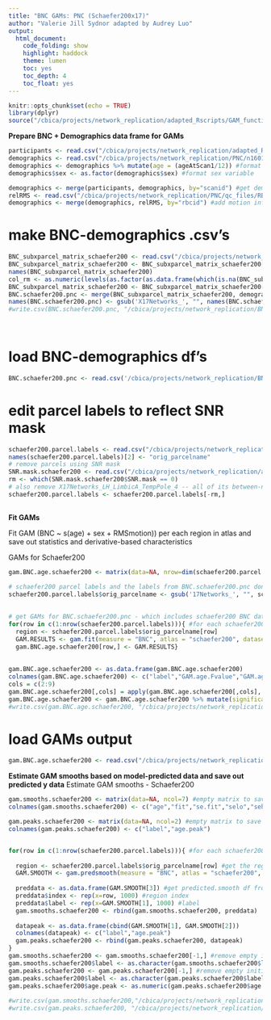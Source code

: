 ```yaml
---
title: "BNC GAMs: PNC (Schaefer200x17)"
author: "Valerie Jill Sydnor adapted by Audrey Luo"
output:
  html_document:
    code_folding: show
    highlight: haddock
    theme: lumen
    toc: yes
    toc_depth: 4
    toc_float: yes
---
```


```r
knitr::opts_chunk$set(echo = TRUE)
library(dplyr)
source("/cbica/projects/network_replication/adapted_Rscripts/GAM_functions.R")
```


**Prepare BNC + Demographics data frame for GAMs**

```r
participants <- read.csv("/cbica/projects/network_replication/adapted_Rscripts/participants_allIDs.csv") #final study sample pnc IDs (bblid/scanid) from Adam Pines's multiscale paper
demographics <- read.csv("/cbica/projects/network_replication/PNC/n1601_demographics_go1_20161212.csv") #PNC demographics information
demographics <- demographics %>% mutate(age = (ageAtScan1/12)) #format age variable
demographics$sex <- as.factor(demographics$sex) #format sex variable

demographics <- merge(participants, demographics, by="scanid") #get demographics for final study sample only via ID matching
relRMS <- read.csv("/cbica/projects/network_replication/PNC/qc_files/RBC_PNC_relMeans.csv") 
demographics <- merge(demographics, relRMS, by="rbcid") #add motion information to demographics df
```

# make BNC-demographics .csv's
```r
BNC_subxparcel_matrix_schaefer200 <- read.csv("/cbica/projects/network_replication/BNC/BNC_subxparcel_matrix_schaefer200x17.csv") #participant x schaefer region BNC spreadsheet
BNC_subxparcel_matrix_schaefer200 <- BNC_subxparcel_matrix_schaefer200[-c(1:7, 24, 690, 691),] # the subjects that should've been removed earlier 
names(BNC_subxparcel_matrix_schaefer200)
col_rm <- as.numeric(levels(as.factor(as.data.frame(which(is.na(BNC_subxparcel_matrix_schaefer200), arr.ind=TRUE))$col)))
BNC_subxparcel_matrix_schaefer200 <- BNC_subxparcel_matrix_schaefer200[, -col_rm]
BNC.schaefer200.pnc <- merge(BNC_subxparcel_matrix_schaefer200, demographics, by="rbcid") #get schaefer BNC data and demographics for final study sample via ID matching
names(BNC.schaefer200.pnc) <- gsub('X17Networks_', "", names(BNC.schaefer200.pnc))
#write.csv(BNC.schaefer200.pnc, "/cbica/projects/network_replication/BNC/BNCschaefer200x17_demographics_finalsample.csv")
 
 
```

# load BNC-demographics df's
```r
BNC.schaefer200.pnc <- read.csv('/cbica/projects/network_replication/BNC/BNCschaefer200x17_demographics_finalsample.csv')
```


# edit parcel labels to reflect SNR mask
```r
schaefer200.parcel.labels <- read.csv("/cbica/projects/network_replication/atlases/parcellations/schaefer200x17_regionlist.csv", header = T) #schaefer parcel names in order of surface data
names(schaefer200.parcel.labels)[2] <- "orig_parcelname"
# remove parcels using SNR mask
SNR.mask.schaefer200 <- read.csv("/cbica/projects/network_replication/atlases/Masks/SNRmask_schaefer200x17.csv")
rm <- which(SNR.mask.schaefer200$SNR.mask == 0)
# also remove X17Networks_LH_LimbicA_TempPole_4 -- all of its between-network parcels are NA'd out by the mask, so it doesn't have a BNC value
schaefer200.parcel.labels <- schaefer200.parcel.labels[-rm,]
  
```

**Fit GAMs**

Fit GAM (BNC ~ s(age) + sex + RMSmotion)) per each region in atlas and save out statistics and derivative-based characteristics

GAMs for Schaefer200
```r
gam.BNC.age.schaefer200 <- matrix(data=NA, nrow=dim(schaefer200.parcel.labels)[1], ncol=9) #empty matrix to save gam.fit output to
 
# schaefer200 parcel labels and the labels from BNC.schaefer200.pnc don't currently match. And I don't think parcelnames can begin with a number. following 2 lines fixes this
schaefer200.parcel.labels$orig_parcelname <- gsub('17Networks_', "", schaefer200.parcel.labels$orig_parcelname)
 

# get GAMs for BNC.schaefer200.pnc - which includes schaefer200 BNC data and demographics
for(row in c(1:nrow(schaefer200.parcel.labels))){ #for each schaefer200 region
  region <- schaefer200.parcel.labels$orig_parcelname[row] 
  GAM.RESULTS <- gam.fit(measure = "BNC", atlas = "schaefer200", dataset = "pnc", region = region, smooth_var = "age", covariates = "sex + RMSmotion") #run the gam.fit function
  gam.BNC.age.schaefer200[row,] <- GAM.RESULTS}
 
 
gam.BNC.age.schaefer200 <- as.data.frame(gam.BNC.age.schaefer200)
colnames(gam.BNC.age.schaefer200) <- c("label","GAM.age.Fvalue","GAM.age.pvalue","GAM.age.AdjRsq","Anova.age.pvalue","age.onsetchange","age.peakchange","maxage.BNC.increase","age.maturation")
cols = c(2:9)    
gam.BNC.age.schaefer200[,cols] = apply(gam.BNC.age.schaefer200[,cols], 2, function(x) as.numeric(as.character(x)))
gam.BNC.age.schaefer200 <- gam.BNC.age.schaefer200 %>% mutate(significant = (Anova.age.pvalue < 0.05))
#write.csv(gam.BNC.age.schaefer200, "/cbica/projects/network_replication/BNC/GAM/GAMresults.BNC.age.schaefer200x17.csv", row.names = F, quote = F)
```
 
# load GAMs output
```r
gam.BNC.age.schaefer200 <- read.csv("/cbica/projects/network_replication/BNC/GAM/GAMresults.BNC.age.schaefer200x17.csv")
```



**Estimate GAM smooths based on model-predicted data and save out predicted y data**
Estimate GAM smooths - Schaefer200
```r
gam.smooths.schaefer200 <- matrix(data=NA, ncol=7) #empty matrix to save gam.predsmooth fits to
colnames(gam.smooths.schaefer200) <- c("age","fit","se.fit","selo","sehi","index","label")

gam.peaks.schaefer200 <- matrix(data=NA, ncol=2) #empty matrix to save measure peaks to (value of x when y is predicted to be maximal)
colnames(gam.peaks.schaefer200) <- c("label","age.peak")


for(row in c(1:nrow(schaefer200.parcel.labels))){ #for each schaefer200 region
  
  region <- schaefer200.parcel.labels$orig_parcelname[row] #get the region name
  GAM.SMOOTH <- gam.predsmooth(measure = "BNC", atlas = "schaefer200", dataset = "pnc", region = region, smooth_var = "age", covariates = "sex + RMSmotion") #run the gam.predsmooth function
  
  preddata <- as.data.frame(GAM.SMOOTH[3]) #get predicted.smooth df from function output
  preddata$index <- rep(x=row, 1000) #region index
  preddata$label <- rep(x=GAM.SMOOTH[1], 1000) #label
  gam.smooths.schaefer200 <- rbind(gam.smooths.schaefer200, preddata)
  
  datapeak <- as.data.frame(cbind(GAM.SMOOTH[1], GAM.SMOOTH[2]))
  colnames(datapeak) <- c("label","age.peak")
  gam.peaks.schaefer200 <- rbind(gam.peaks.schaefer200, datapeak)
}
gam.smooths.schaefer200 <- gam.smooths.schaefer200[-1,] #remove empty initilization row
gam.smooths.schaefer200$label <- as.character(gam.smooths.schaefer200$label)
gam.peaks.schaefer200 <- gam.peaks.schaefer200[-1,] #remove empty initilization row
gam.peaks.schaefer200$label <- as.character(gam.peaks.schaefer200$label)
gam.peaks.schaefer200$age.peak <- as.numeric(gam.peaks.schaefer200$age.peak)
 
#write.csv(gam.smooths.schaefer200,"/cbica/projects/network_replication/BNC/GAM/GAMsmoothfits.BNC.age.schaefer200x17.csv", row.names = F, quote = F)
#write.csv(gam.peaks.schaefer200, "/cbica/projects/network_replication/BNC/GAM/GAMpeaks.BNC.age.schaefer200x17.csv", row.names = F, quote = F)
 
```
